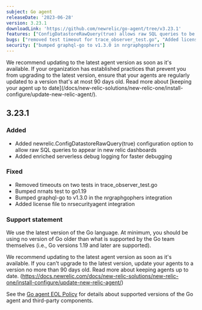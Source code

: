 ```yaml
---
subject: Go agent
releaseDate: '2023-06-28'
version: 3.23.1
downloadLink: 'https://github.com/newrelic/go-agent/tree/v3.23.1'
features: ["ConfigDatastoreRawQuery(true) allows raw SQL queries to be captured", "Enriched serverless debug logs"]
bugs: ["removed test timeout for trace_observer_test.go", "Added license to nrsecurityagent", "nrnats test is now using go 1.19"]    
security: ["bumped graphql-go to v1.3.0 in nrgraphgophers"]
---
```


<Callout variant="important">
We recommend updating to the latest agent version as soon as it's available. If your organization has established practices that prevent you from upgrading to the latest version, ensure that your agents are regularly updated to a version that's at most 90 days old. Read more about [keeping your agent up to date](/docs/new-relic-solutions/new-relic-one/install-configure/update-new-relic-agent/).
</Callout>

## 3.23.1

### Added
* Added newrelic.ConfigDatastoreRawQuery(true) configuration option to allow raw SQL queries to appear in new relic dashboards
* Added enriched serverless debug logging for faster debugging

### Fixed
* Removed timeouts on two tests in trace_observer_test.go
* Bumped nrnats test to go1.19
* Bumped graphql-go to v1.3.0 in the nrgraphgophers integration
* Added license file to nrsecurityagent integration


### Support statement

We use the latest version of the Go language. At minimum, you should be using no version of Go older than what is supported by the Go team themselves (i.e., Go versions 1.19 and later are supported).

We recommend updating to the latest agent version as soon as it's available. If you can't upgrade to the latest version, update your agents to a version no more than 90 days old. Read more about keeping agents up to date. (https://docs.newrelic.com/docs/new-relic-solutions/new-relic-one/install-configure/update-new-relic-agent/)

See the [Go agent EOL Policy](/docs/apm/agents/go-agent/get-started/go-agent-eol-policy/) for details about supported versions of the Go agent and third-party components.



